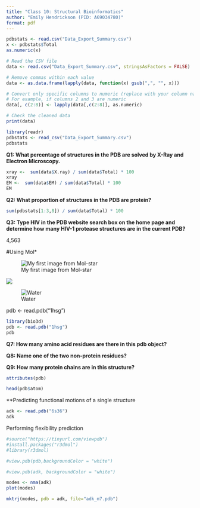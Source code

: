 ```yaml
---
title: "Class 10: Structural Bioinformatics"
author: "Emily Hendrickson (PID: A69034780)"
format: pdf
---
```



```r
pdbstats <- read.csv("Data_Export_Summary.csv")
x <- pdbstats$Total
as.numeric(x)

# Read the CSV file
data <- read.csv("Data_Export_Summary.csv", stringsAsFactors = FALSE)

# Remove commas within each value
data <- as.data.frame(lapply(data, function(x) gsub(",", "", x)))

# Convert only specific columns to numeric (replace with your column names or indices)
# For example, if columns 2 and 3 are numeric
data[, c(2:8)] <- lapply(data[,c(2:8)], as.numeric)

# Check the cleaned data
print(data)
```

```r
library(readr)
pdbstats <- read_csv("Data_Export_Summary.csv")
pdbstats
```


**Q1: What percentage of structures in the PDB are solved by X-Ray and Electron Microscopy.** 

```r
xray <-  sum(data$X.ray) / sum(data$Total) * 100
xray
EM <-  sum(data$EM) / sum(data$Total) * 100
EM
```

**Q2: What proportion of structures in the PDB are protein?**

```r
sum(pdbstats[1:3,8]) / sum(data$Total) * 100
```

**Q3: Type HIV in the PDB website search box on the home page and determine how many HIV-1 protease structures are in the current PDB?**

4,563


#Using Mol*

![My first image from Mol-star](1HSG.png)


![](1HSG_chunky.png)

![Water](1HSG_water.png)

pdb <- read.pdb("1hsg")
```r
library(bio3d)
pdb <- read.pdb("1hsg")
pdb

```

**Q7: How many amino acid residues are there in this pdb object?**

**Q8: Name one of the two non-protein residues?**

**Q9: How many protein chains are in this structure?**

```r
attributes(pdb)
```


```r
head(pdb$atom)
```

**Predicting functional motions of a single structure

```r
adk <- read.pdb("6s36")
adk
```

Performing flexibility prediction

```r
#source("https://tinyurl.com/viewpdb")
#install.packages("r3dmol")
#library(r3dmol)

#view.pdb(pdb,backgroundColor = "white")

```

```r
#view.pdb(adk, backgroundColor = "white")
```


```r
modes <- nma(adk)
plot(modes)
```

```r

mktrj(modes, pdb = adk, file="adk_m7.pdb")
```

